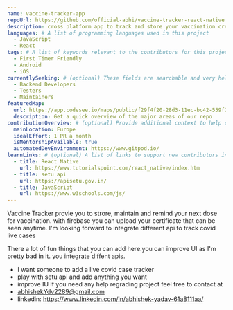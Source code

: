 ```yaml
---
name: vaccine-tracker-app
repoUrl: https://github.com/official-abhi/vaccine-tracker-react-native
description: cross platform app to track and store your vaccination credential and certificate with realtime firebase database and government apis 
languages: # A list of programming languages used in this project
  - JavaScript
  - React
tags: # A list of keywords relevant to the contributors for this project
  - First Timer Friendly
  - Android
  - iOS
currentlySeeking: # (optional) These fields are searchable and very helpful for contributors to match well with your project
  - Backend Developers
  - Testers
  - Maintainers
featuredMap:
  url: https://app.codesee.io/maps/public/f29f4f20-28d3-11ec-bc42-559f2f5abf0a
  description: Get a quick overview of the major areas of our repo
contributionOverview: # (optional) Provide additional context to help contributors match well with your project
  mainLocation: Europe
  idealEffort: 1 PR a month
  isMentorshipAvailable: true
  automatedDevEnvironment: https://www.gitpod.io/
learnLinks: # (optional) A list of links to support new contributors in learning about your project and tech stack and culture / community
  - title: React Native
    url: https://www.tutorialspoint.com/react_native/index.htm
  - title: setu api
    url: https://apisetu.gov.in/
  - title: JavaScript
    url: https://www.w3schools.com/js/    
---
```


<!-- Divide your content into sections using our handy shortcodes. Each section is optional -->

<Overview>

Vaccine Tracker provie you to strore, maintain and remind your next dose for vaccination. with firebase you can upload your certificate that can be seen anytime.
I'm looking forward to integrate different api to track covid live cases

</Overview>

<Contributing>

There a lot of fun things that you can add here.you can improve UI as I'm pretty bad in it. you integrate diffent apis.
- I want someone to add a live covid case tracker 
- play with setu api and add anything you  want
- improve IU
If you need any help regrading project feel free to contact at
 - abhishekYdv2289@gmail.com
 - linkedin:  https://www.linkedin.com/in/abhishek-yadav-61a8111aa/


</Contributing>

